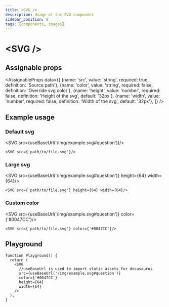 ```yaml
---
title: <SVG />
description: Usage of the SVG component
sidebar_position: 8
tags: [components, images]
---
```



# \<SVG />

## Assignable props
<AssignableProps
  data={[
    {name: 'src', value: 'string', required: true, definition: 'Source path'},
    {name: 'color', value: 'string', required: false, definition: 'Override svg color'},
    {name: 'height', value: 'number', required: false, definition: 'Height of the svg', default: '32px'},
    {name: 'width', value: 'number', required: false, definition: 'Width of the svg', default: '32px'},
  ]}
/>

## Example usage

### Default svg
<SVG src={useBaseUrl('/img/example.svg#question')}/>

&NewLine;

```tsx
<SVG src={'path/to/file.svg'}/>
```

### Large svg
<SVG src={useBaseUrl('/img/example.svg#question')} height={64} width={64}/>

&NewLine;

```tsx
<SVG src={'path/to/file.svg'} height={64} width={64}/>
```

### Custom color
<SVG src={useBaseUrl('/img/example.svg#question')} color={'#0047CC'}/>

&NewLine;

```tsx
<SVG src={'path/to/file.svg'} color={'#0047CC'}/>
```

## Playground
```tsx live
function Playground() {
  return (
    <SVG
      //useBaseUrl is used to import static assets for docusaurus
      src={useBaseUrl('/img/example.svg#question')}
      color={'#0047CC'}
      height={64}
      width={64}
    />
  );
}
```